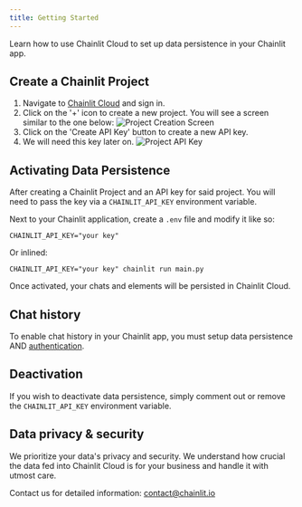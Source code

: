 ```yaml
---
title: Getting Started
---
```


Learn how to use Chainlit Cloud to set up data persistence in your Chainlit app.

## Create a Chainlit Project

1. Navigate to [Chainlit Cloud](https://cloud.chainlit.io) and sign in.
2. Click on the '+' icon to create a new project. You will see a screen similar to the one below:
   ![Project Creation Screen](/images/project.png)
3. Click on the 'Create API Key' button to create a new API key.
4. We will need this key later on.
   ![Project API Key](/images/apikey.png)

## Activating Data Persistence

After creating a Chainlit Project and an API key for said project. You will need to pass the key via a `CHAINLIT_API_KEY` environment variable.

Next to your Chainlit application, create a `.env` file and modify it like so:

```shell .env
CHAINLIT_API_KEY="your key"
```

Or inlined:

```shell
CHAINLIT_API_KEY="your key" chainlit run main.py
```

Once activated, your chats and elements will be persisted in Chainlit Cloud.

## Chat history

To enable chat history in your Chainlit app, you must setup data persistence AND [authentication](/authentication).

## Deactivation

If you wish to deactivate data persistence, simply comment out or remove the `CHAINLIT_API_KEY` environment variable.

## Data privacy & security

We prioritize your data's privacy and security. We understand how crucial the data fed into Chainlit Cloud is for your business and handle it with utmost care. 

Contact us for detailed information: contact@chainlit.io
